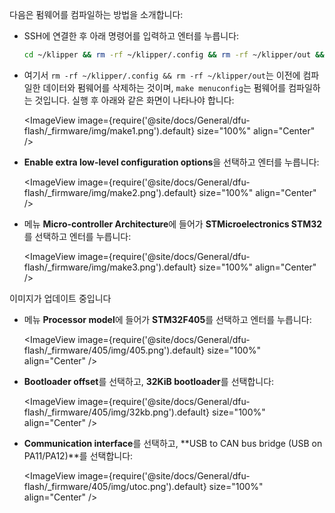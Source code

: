 다음은 펌웨어를 컴파일하는 방법을 소개합니다:
* SSH에 연결한 후 아래 명령어를 입력하고 엔터를 누릅니다:

    ```bash
    cd ~/klipper && rm -rf ~/klipper/.config && rm -rf ~/klipper/out && make menuconfig
    ```

* 여기서 `rm -rf ~/klipper/.config && rm -rf ~/klipper/out`는 이전에 컴파일한 데이터와 펌웨어를 삭제하는 것이며, `make menuconfig`는 펌웨어를 컴파일하는 것입니다. 실행 후 아래와 같은 화면이 나타나야 합니다:

    <ImageView image={require('@site/docs/General/dfu-flash/_firmware/img/make1.png').default} size="100%" align="Center" />

* **Enable extra low-level configuration options**을 선택하고 엔터를 누릅니다:

    <ImageView image={require('@site/docs/General/dfu-flash/_firmware/img/make2.png').default} size="100%" align="Center" />

* 메뉴 **Micro-controller Architecture**에 들어가 **STMicroelectronics STM32**를 선택하고 엔터를 누릅니다:

    <ImageView image={require('@site/docs/General/dfu-flash/_firmware/img/make3.png').default} size="100%" align="Center" />

이미지가 업데이트 중입니다
* 메뉴 **Processor model**에 들어가 **STM32F405**를 선택하고 엔터를 누릅니다:

    <ImageView image={require('@site/docs/General/dfu-flash/_firmware/405/img/405.png').default} size="100%" align="Center" />

* **Bootloader offset**를 선택하고, **32KiB bootloader**를 선택합니다:

    <ImageView image={require('@site/docs/General/dfu-flash/_firmware/405/img/32kb.png').default} size="100%" align="Center" />

* **Communication interface**를 선택하고, **USB to CAN bus bridge (USB on PA11/PA12)**를 선택합니다:

    <ImageView image={require('@site/docs/General/dfu-flash/_firmware/405/img/utoc.png').default} size="100%" align="Center" />
